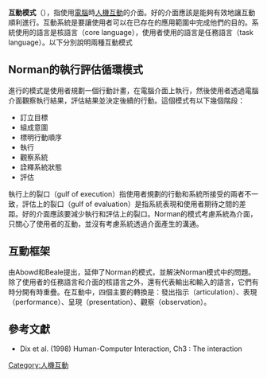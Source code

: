 '''互動模式'''（{{lang|en|models of interaction}}），指使用[[電腦|電腦]]時[[人機互動|人機互動]]的介面。好的介面應該是能夠有效地讓互動順利進行。互動系統是要讓使用者可以在已存在的應用範圍中完成他們的目的。系統使用的語言是核語言（core language），使用者使用的語言是任務語言（task language）。以下分別說明兩種互動模式

== Norman的執行評估循環模式==
進行的模式是使用者規劃一個行動計畫，在電腦介面上執行，然後使用者透過電腦介面觀察執行結果，評估結果並決定後續的行動。這個模式有以下幾個階段：
*訂立目標
*組成意圖
*標明行動順序
*執行
*觀察系統
*詮釋系統狀態
*評估
執行上的裂口（gulf of execution）指使用者規劃的行動和系統所接受的兩者不一致，評估上的裂口（gulf of evaluation）是指系統表現和使用者期待之間的差距。好的介面應該要減少執行和評估上的裂口。Norman的模式考慮系統為介面，只關心了使用者的互動，並沒有考慮系統透過介面產生的溝通。

== 互動框架 ==
由Abowd和Beale提出，延伸了Norman的模式，並解決Norman模式中的問題。除了使用者的任務語言和介面的核語言之外，還有代表輸出和輸入的語言，它們有時分開有時重疊。在互動中，四個主要的轉換是：發出指示（articulation）、表現（performance）、呈現（presentation）、觀察（observation）。   

== 參考文獻 ==
*Dix et al. (1998) Human-Computer Interaction, Ch3 : The interaction

[[Category:人機互動|Category:人機互動]]